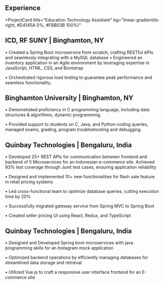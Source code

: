 ## Experience

<ProjectCard
  title="Education Technology Assistant"
  bg="linear-gradient(to right, #D4145A 0%, #FBB03B 100%)"
>
<h2>
  ICD, RF SUNY | Binghamton, NY
  </h2>
  
  •	Created a Spring Boot microservice from scratch, crafting RESTful APIs and seamlessly integrating with a MySQL database
  •	Engineered an inventory application in an Agile environment by leveraging expertise in JavaScript, HTML, CSS, and Bootstrap

• Orchestrated rigorous load testing to guarantee peak performance and seamless functionality.

</ProjectCard>
<ProjectCard
  title="Graduate Assistant"
  bg="linear-gradient(to right, #662D8C 0%, #ED1E79 100%)"
>
<h2>
Binghamton University | Binghamton, NY
</h2>
• Demonstrated proficiency in C programming language, including data structures & algorithms, dynamic programming.

• Provided support to students on C, Java, and Python coding queries, managed exams, grading, program troubleshooting and debugging.

</ProjectCard>
<ProjectCard
  title="Software Engineer"
  bg="linear-gradient(to right, #009245 0%, #FCEE21 100%)"
>
<h2>
Quinbay Technologies | Bengaluru, India
</h2>

• Developed 25+ REST APIs for communication between frontend and backend of 5 Microservices for an Indonesian e-commerce site. Achieved 93% test coverage through Junit test cases, ensuring application reliability

• Designed and implemented 10+ new functionalities for flash sale feature in retail pricing systems

• Led cross-functional team to optimize database queries, cutting execution time by 20%

• Successfully migrated gateway service from Spring MVC to Spring Boot

• Created seller pricing UI using React, Redux, and TypeScript

</ProjectCard>
<ProjectCard
  title="Software Engineer Intern"
  bg="linear-gradient(to right, #D585FF 0%, #00FFEE 100%)"
>
<h2>
Quinbay Technologies | Bengaluru, India
</h2>

• Designed and Developed Spring boot microservices with java programming skills for an Instagram mock application

• Optimized backend operations by efficiently managing databases for streamlined data storage and retrieval

• Utilized Vue.js to craft a responsive user interface frontend for an E-commerce site

</ProjectCard>
